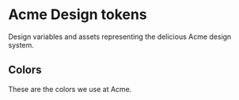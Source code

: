 
<Meta title="Design Tokens" />

# Acme Design tokens

Design variables and assets representing the delicious Acme design system.

## Colors

These are the colors we use at Acme.

<Canvas withSource="none">
  <Story name="Colors" height="10px">
    <ColorPalette>
      <DT.ColorItem
        title="Primary"
        subtitle="Generic colors used for elements that must reflect Acme's brand."
        tokens={tokens}
        path="color.primary"
      />
      <DT.ColorItem
        title="Grey"
        subtitle="Grey colors are used for text, backgrounds, lines and borders."
        tokens={tokens}
        path="color.grey"
      />
      <DT.ColorItem
        title="Static"
        tokens={tokens}
        path="color.static"
        order={["black", "white"]}
      />
    </ColorPalette>
  </Story>
</Canvas>
